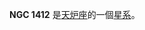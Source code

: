 {{NGCInfoBox|NGCID=NGC 1412|發現者=約翰·弗里德里希·威廉·赫歇爾|發現日期=1835年11月20日|其他編號=IC 1981, ESO 482-29,MCG -5-9-21|曆元=J2000.0|赤經=3時40分29.3秒
|赤緯=-26°51'43"|星座=天炉座|星體=星系|星等=12.5|表面亮度=12.6|藍等=13.5}}

'''NGC 1412''' 是[[天炉座|天炉座]]的一個[[星系|星系]]。

{{NGCReference|1412}}
{{Catalogs|NGC=1412}}